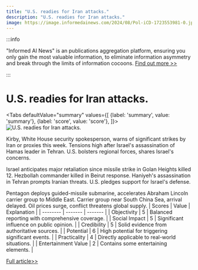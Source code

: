```yaml
---
title: "U.S. readies for Iran attacks."
description: "U.S. readies for Iran attacks."
image: https://image.informedainews.com/2024/08/Pol-iCD-1723553981-0.jpg
---
```



:::info

"Informed AI News" is an publications aggregation platform, ensuring you only gain the most valuable information, to eliminate information asymmetry and break through the limits of information cocoons.  [Find out more >>](/)

:::

# U.S. readies for Iran attacks.


<Tabs
	defaultValue="summary"
	values={[
	{label: 'summary', value: 'summary'},
	{label: 'score', value: 'score'},
]}>
<TabItem value="summary">
<img
  src="https://image.informedainews.com/2024/08/Pol-iCD-1723553981-0.jpg"
  alt="U.S. readies for Iran attacks."
/>



Kirby, White House security spokesperson, warns of significant strikes by Iran or proxies this week. Tensions high after Israel's assassination of Hamas leader in Tehran. U.S. bolsters regional forces, shares Israel's concerns.

Israel anticipates major retaliation since missile strike in Golan Heights killed 12. Hezbollah commander killed in Beirut response. Haniyeh's assassination in Tehran prompts Iranian threats. U.S. pledges support for Israel's defense.

Pentagon deploys guided-missile submarine, accelerates Abraham Lincoln carrier group to Middle East. Carrier group near South China Sea, arrival delayed. Oil prices surge, conflict threatens global supply.
</TabItem>
<TabItem value="score">
	| Scores     | Value   | Explanation |
	| -------- | ------- | ------- |
	| Objectivity  | 5    | Balanced reporting with comprehensive coverage.    |
	| Social Impact | 5     | Significant influence on public opinion.    |
	| Credibility    | 5    | Solid evidence from authoritative sources.    |
	| Potential    | 6    | High potential for triggering significant events.    |
	| Practicality    | 4    | Directly applicable to real-world situations.    |
	| Entertainment Value    | 2    | Contains some entertaining elements.    |
</TabItem>
</Tabs>

[Full article>>](https://asia.nikkei.com/Politics/Middle-East-crisis/U.S.-prepared-for-possible-attacks-in-Middle-East-by-Iran-this-week)
